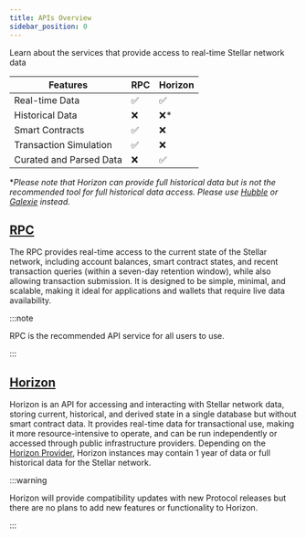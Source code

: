 ```yaml
---
title: APIs Overview
sidebar_position: 0
---
```


Learn about the services that provide access to real-time Stellar network data

| Features                | RPC | Horizon |
| ----------------------- | --- | ------- |
| Real-time Data          | ✅  | ✅      |
| Historical Data         | ❌  | ❌\*    |
| Smart Contracts         | ✅  | ❌      |
| Transaction Simulation  | ✅  | ❌      |
| Curated and Parsed Data | ❌  | ✅      |

\*_Please note that Horizon can provide full historical data but is not the recommended tool for full historical data access. Please use [Hubble](../analytics/hubble/README.mdx) or [Galexie](../indexers/build-your-own/galexie/README.mdx) instead._

## [RPC](./rpc/README.mdx)

The RPC provides real-time access to the current state of the Stellar network, including account balances, smart contract states, and recent transaction queries (within a seven-day retention window), while also allowing transaction submission. It is designed to be simple, minimal, and scalable, making it ideal for applications and wallets that require live data availability.

:::note

RPC is the recommended API service for all users to use.

:::

## [Horizon](./horizon/README.mdx)

Horizon is an API for accessing and interacting with Stellar network data, storing current, historical, and derived state in a single database but without smart contract data. It provides real-time data for transactional use, making it more resource-intensive to operate, and can be run independently or accessed through public infrastructure providers. Depending on the [Horizon Provider](./horizon/horizon-providers.mdx), Horizon instances may contain 1 year of data or full historical data for the Stellar network.

:::warning

Horizon will provide compatibility updates with new Protocol releases but there are no plans to add new features or functionality to Horizon.

:::
